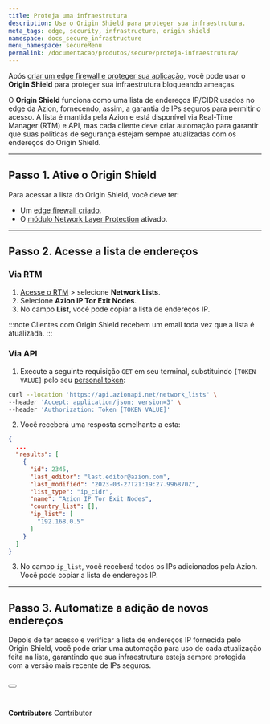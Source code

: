 ```yaml
---
title: Proteja uma infraestrutura
description: Use o Origin Shield para proteger sua infraestrutura.
meta_tags: edge, security, infrastructure, origin shield
namespace: docs_secure_infrastructure
menu_namespace: secureMenu
permalink: /documentacao/produtos/secure/proteja-infraestrutura/
---
```



Após [criar um edge firewall e proteger sua aplicação](), você pode usar o **Origin Shield** para proteger sua infraestrutura bloqueando ameaças.

O **Origin Shield** funciona como uma lista de endereços IP/CIDR usados no edge da Azion, fornecendo, assim, a garantia de IPs seguros para permitir o acesso. A lista é mantida pela Azion e está disponível via Real-Time Manager (RTM) e API, mas cada cliente deve criar automação para garantir que suas políticas de segurança estejam sempre atualizadas com os endereços do Origin Shield.

---

## Passo 1. Ative o Origin Shield

Para acessar a lista do Origin Shield, você deve ter:

- Um [edge firewall criado](/pt-br/documentacao/).
- O [módulo Network Layer Protection](/pt-br/documentacao/) ativado.

---

## Passo 2. Acesse a lista de endereços

### Via RTM

1. [Acesse o RTM](/pt-br/documentacao/produtos/guias/como-acessar-o-rtm/) > selecione **Network Lists**.
2. Selecione **Azion IP Tor Exit Nodes**.
3. No campo **List**, você pode copiar a lista de endereços IP.

:::note
Clientes com Origin Shield recebem um email toda vez que a lista é atualizada.
:::


### Via API

1. Execute a seguinte requisição `GET` em seu terminal, substituindo `[TOKEN VALUE]` pelo seu [personal token](/pt-br/documentacao/produtos/guias/personal-tokens/):

```bash
curl --location 'https://api.azionapi.net/network_lists' \
--header 'Accept: application/json; version=3' \
--header 'Authorization: Token [TOKEN VALUE]'
```

2. Você receberá uma resposta semelhante a esta:

```json
{
  ...
  "results": [
    {
      "id": 2345,
      "last_editor": "last.editor@azion.com",
      "last_modified": "2023-03-27T21:19:27.996870Z",
      "list_type": "ip_cidr",
      "name": "Azion IP Tor Exit Nodes",
      "country_list": [],
      "ip_list": [
        "192.168.0.5"
      ]
    }
  ]
}
```

3. No campo `ip_list`, você receberá todos os IPs adicionados pela Azion. Você pode copiar a lista de endereços IP.

---

## Passo 3. Automatize a adição de novos endereços

Depois de ter acesso e verificar a lista de endereços IP fornecida pelo Origin Shield, você pode criar uma automação para uso de cada atualização feita na lista, garantindo que sua infraestrutura esteja sempre protegida com a versão mais recente de IPs seguros.

<Button href="/pt-br/documentacao/produtos/guias/secure/automatizar-origin-shield/" text="saiba mais sobre automatizar origin shield" variant="secondary"></Button>
<br /><br />
---

**Contributors** <ContributorList>Contributor</ContributorList>
